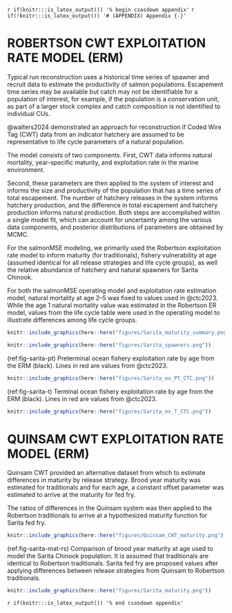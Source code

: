 <!-- The following code should appear at the beginning of the first appendix.
(if you have one)
After that, all subsequent sections will be turned into appendices. -->

`r if(knitr:::is_latex_output()) '% begin csasdown appendix'`
`r if(!knitr:::is_latex_output()) '# (APPENDIX) Appendix {-}'`

\clearpage

# ROBERTSON CWT EXPLOITATION RATE MODEL (ERM) {#app:sarita-cwt}

Typical run reconstruction uses a historical time series of spawner and recruit data to estimate the productivity of salmon populations. Escapement time series may be available but catch may not be identifiable for a population of interest, for example, if the population is a conservation unit, as part of a larger stock complex and catch composition is not identified to individual CUs.

@walters2024 demonstrated an approach for reconstruction if Coded Wire Tag (CWT) data from an indicator hatchery are assumed to be representative to life cycle parameters of a natural population.

The model consists of two components. 
First, CWT data informs natural mortality, year-specific maturity, and exploitation rate in the marine environment. 

Second, these parameters are then applied to the system of interest and informs the size and productivity of the population that has a time series of total escapement. The number of hatchery releases in the system informs hatchery production, and the difference in total escapement and hatchery production informs natural production. Both steps are accomplished within a single model fit, which can account for uncertainty among the various data components, and posterior distributions of parameters are obtained by MCMC.

For the salmonMSE modeling, we primarily used the Robertson exploitation rate model to inform maturity (for traditionals), fishery vulnerability at age (assumed identical for all release strategies and life cycle groups), as well the relative abundance of hatchery and natural spawners for Sarita Chinook. 

For both the salmonMSE operating model and exploitation rate estimation model, natural mortality at age 2--5 was fixed to values used in @ctc2023. While the age 1 natural mortality value was estimated in the Robertson ER model, values from the life cycle table were used in the operating model to illustrate differences among life cycle groups.

```r
knitr::include_graphics(here::here("figures/Sarita_maturity_summary.png"))
```

```r
knitr::include_graphics(here::here("figures/Sarita_spawners.png"))
```

(ref:fig-sarita-pt) Preterminal ocean fishery exploitation rate by age from the ERM (black). Lines in red are values from @ctc2023.

```r
knitr::include_graphics(here::here("figures/Sarita_ex_PT_CTC.png"))
```

(ref:fig-sarita-t) Terminal ocean fishery exploitation rate by age from the ERM (black). Lines in red are values from @ctc2023.

```r
knitr::include_graphics(here::here("figures/Sarita_ex_T_CTC.png"))
```

# QUINSAM CWT EXPLOITATION RATE MODEL (ERM) {#app:quinsam-cwt}

Quinsam CWT provided an alternative dataset from which to estimate differences in maturity by release strategy. Brood year maturity was estimated for traditionals and for each age, a constant offset parameter was estimated to arrive at the maturity for fed fry.

The ratios of differences in the Quinsam system was then applied to the Robertson traditionals to arrive at a hypothesized maturity function for Sarita fed fry.

```r
knitr::include_graphics(here::here("figures/Quinsam_CWT_maturity.png"))
```

(ref:fig-sarita-mat-rs) Comparison of brood year maturity at age used to model the Sarita Chinook population. It is assumed that traditionals are identical to Robertson traditionals. Sarita fed fry are proposed values after applying differences between release strategies from Quinsam to Robertson traditionals.

```r
knitr::include_graphics(here::here("figures/Sarita_maturity.png"))
```


<!-- At the end of your appendices add: -->
`r if(knitr:::is_latex_output()) '% end csasdown appendix'`
